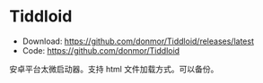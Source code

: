 # Tiddloid

- Download: https://github.com/donmor/Tiddloid/releases/latest
- Code: https://github.com/donmor/Tiddloid

安卓平台太微启动器。支持 html 文件加载方式。可以备份。
